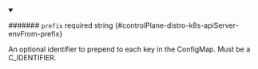 
<details className="config-field" data-expandable="false" open>
<summary>

####### `prefix` <span className="config-field-required" data-required="false">required</span> <span className="config-field-type">string</span> <span className="config-field-default"></span> <span className="config-field-enum"></span> {#controlPlane-distro-k8s-apiServer-envFrom-prefix}

An optional identifier to prepend to each key in the ConfigMap. Must be a C_IDENTIFIER.

</summary>



</details>
